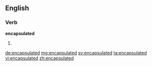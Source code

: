 ==English==

===Verb===
'''encapsulated'''

# {{past of|encapsulate}}

[[de:encapsulated]]
[[mg:encapsulated]]
[[sv:encapsulated]]
[[ta:encapsulated]]
[[vi:encapsulated]]
[[zh:encapsulated]]